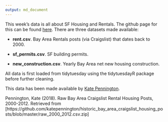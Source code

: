 ```yaml
---
output: md_document
---
```

This week's data is all about SF Housing and Rentals. The github page for this can be found [here](https://github.com/rfordatascience/tidytuesday/tree/master/data/2022/2022-07-05). There are three datasets made available:

  - **rent.csv**. Bay Area Rentals posts (via Craigslist) that dates back to 2000.

  - **sf_permits.csv**. SF building permits.

  - **new_construction.csv**. Yearly Bay Area net new housing construction.

All data is first loaded from tidytuesday using the tidytuesdayR package before further cleaning.

This data has been made available by [Kate Pennington](https://www.katepennington.org/data).

Pennington, Kate (2018).  Raw Bay Area Craigslist Rental Housing Posts, 2000-2012. Retrieved from [https://github.com/katepennington/historic_bay_area_craigslist_housing_posts/blob/master/raw_2000_2012.csv.zip]
